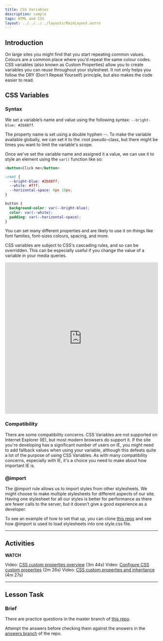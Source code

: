 ```yaml
---
title: CSS Variables
description: sample
tags: HTML and CSS
layout: ../../../../layouts/MainLayout.astro
---
```


## Introduction

On large sites you might find that you start repeating common values. Colours are a common place where you'd repeat the same colour codes. CSS variables (also known as Custom Properties) allow you to create variables you can reuse throughout your stylesheet. It not only helps you follow the DRY (Don't Repeat Yourself) principle, but also makes the code easier to read.

## CSS Variables

### Syntax

We set a variable’s name and value using the following syntax: `--bright-blue: #2b88ff`.

The property name is set using a double hyphen --. To make the variable available globally, we can set it to the :root pseudo-class, but there might be times you want to limit the variable's scope.

Once we've set the variable name and assigned it a value, we can use it to style an element using the `var()` function like so:

```html
<button>Click me</button>
```

```css
:root {
  --bright-blue: #2b88ff;
  --white: #fff;
  --horizontal-space: 0px 10px;
}

button {
  background-color: var(--bright-blue);
  color: var(--white);
  padding: var(--horizontal-space);
}
```

You can set many different properties and are likely to use it on things like font families, font-sizes colours, spacing, and more.

CSS variables are subject to CSS's cascading rules, and so can be overridden. This can be especially useful if you change the value of a variable in your media queries.

<iframe
  src="https://codesandbox.io/embed/htmlcss-variables-6lwyt6?fontsize=14&hidenavigation=1&theme=dark"
  style="width:100%; height:500px; border:0; border-radius: 4px; overflow:hidden;"
  title="htmlcss variables"
  allow="accelerometer; ambient-light-sensor; camera; encrypted-media; geolocation; gyroscope; hid; microphone; midi; payment; usb; vr; xr-spatial-tracking"
  sandbox="allow-forms allow-modals allow-popups allow-presentation allow-same-origin allow-scripts"
></iframe>

### Compatibility

There are some compatibility concerns. CSS Variables are not supported on Internet Explorer (IE), but most modern browsers do support it. If the site you're developing has a significant number of users on IE, you might need to add fallback values when using your variable, although this defeats quite a lot of the purpose of using CSS Variables. As with many compatibility concerns, especially with IE, it's a choice you need to make about how important IE is.

### @import

The @import rule allows us to import styles from other stylesheets. We might choose to make multiple stylesheets for different aspects of our site. Having one stylesheet for all our styles is better for performance as there are fewer calls to the server, but it doesn’t give a good experience as a developer.

To see an example of how to set that up, you can clone [this repo](https://github.com/NoroffFEU/import-for-css-variables) and see how @import is used to load stylesheets into one style.css file.

---

## Activities

**WATCH**

Video: [CSS custom properties overview](https://www.linkedin.com/learning/css-variables-and-fluid-layouts/css-custom-properties-overview) (3m 44s) Video: [Configure CSS custom properties](https://www.linkedin.com/learning/css-variables-and-fluid-layouts/configure-css-custom-properties) (2m 26s) Video: [CSS custom properties and inheritance](https://www.linkedin.com/learning/css-variables-and-fluid-layouts/css-custom-properties-and-inheritance) (4m 27s)

---

## Lesson Task

### Brief

There are practice questions in the master branch of [this repo](https://github.com/Noroff-Education/lesson-task-htmlcss-module4-lesson3).

Attempt the answers before checking them against the answers in the [answers branch](https://github.com/Noroff-Education/lesson-task-htmlcss-module4-lesson3/tree/answers) of the repo.
